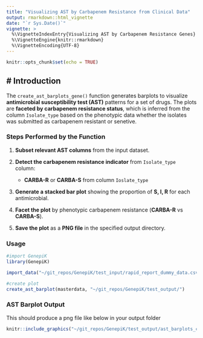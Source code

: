 ```yaml
---
title: "Visualizing AST by Carbapenem Resistance from Clinical Data"
output: rmarkdown::html_vignette
date: "`r Sys.Date()`"
vignette: >
  %\VignetteIndexEntry{Visualizing AST by Carbapenem Resistance Genes}
  %\VignetteEngine{knitr::rmarkdown}
  %\VignetteEncoding{UTF-8}
---
```


```r
knitr::opts_chunk$set(echo = TRUE)
```

## # Introduction

The `create_ast_barplots_gene()` function generates barplots to visualize **antimicrobial susceptibility test (AST)** patterns for a set of drugs. 
The plots are **faceted by carbapenem resistance status**, which is inferred from the column `Isolate_type` based on the phenotypic data whether the isolates was submitted as carbapenem resistant or senetive.

### Steps Performed by the Function

1. **Subset relevant AST columns** from the input dataset.

2. **Detect the carbapenem resistance indicator** from `Isolate_type` column:
   - **CARBA-R** or **CARBA-S** from column `Ioslate_type`

3. **Generate a stacked bar plot** showing the proportion of **S, I, R** for each antimicrobial.

4. **Facet the plot** by phenotypic carbapenem resistance (**CARBA-R** vs **CARBA-S**).

5. **Save the plot** as a **PNG file** in the specified output directory.

### Usage
```r
#import GenepiK
library(GenepiK)

import_data("~/git_repos/GenepiK/test_input/rapid_report_dummy_data.csv", "~/git_repos/")
```

```r
#create plot
create_ast_barplot(masterdata, "~/git_repos/GenepiK/test_output/")
```

### AST Barplot Output
This should produce a png file like below in your output folder

```r
knitr::include_graphics("~/git_repos/GenepiK/test_output/ast_barplots_clinical_facet.png")
```
